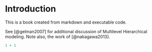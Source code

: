 # Introduction

This is a book created from markdown and executable code.

See [@gelman2007] for additional discussion of Multilevel Hierarchical modeling. Note also, the work of [@nakagawa2013].

```r
1 + 1
```
